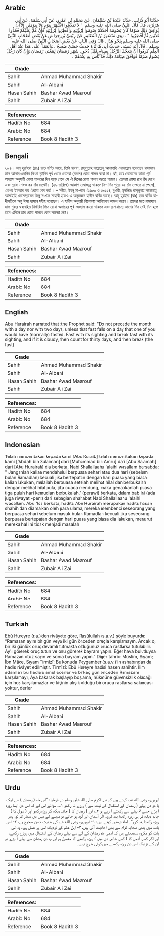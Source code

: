 ## Arabic


<div dir="rtl" lang="ar" style={{fontSize:'larger',backgroundColor:'#f8f9fa',padding:20}}>
حَدَّثَنَا أَبُو كُرَيْبٍ، حَدَّثَنَا عَبْدَةُ بْنُ سُلَيْمَانَ، عَنْ مُحَمَّدِ بْنِ عَمْرٍو، عَنْ أَبِي سَلَمَةَ، عَنْ أَبِي هُرَيْرَةَ، قَالَ قَالَ النَّبِيُّ صلى الله عليه وسلم ‏ "‏ لاَ تَقَدَّمُوا الشَّهْرَ بِيَوْمٍ وَلاَ بِيَوْمَيْنِ إِلاَّ أَنْ يُوَافِقَ ذَلِكَ صَوْمًا كَانَ يَصُومُهُ أَحَدُكُمْ صُومُوا لِرُؤْيَتِهِ وَأَفْطِرُوا لِرُؤْيَتِهِ فَإِنْ غُمَّ عَلَيْكُمْ فَعُدُّوا ثَلاَثِينَ ثُمَّ أَفْطِرُوا ‏"‏ ‏.‏ رَوَى مَنْصُورُ بْنُ الْمُعْتَمِرِ عَنْ رِبْعِيِّ بْنِ حِرَاشٍ عَنْ بَعْضِ أَصْحَابِ النَّبِيِّ صلى الله عليه وسلم بِنَحْوِ هَذَا ‏.‏ قَالَ وَفِي الْبَابِ عَنْ بَعْضِ أَصْحَابِ النَّبِيِّ صلى الله عليه وسلم ‏.‏ قَالَ أَبُو عِيسَى حَدِيثُ أَبِي هُرَيْرَةَ حَدِيثٌ حَسَنٌ صَحِيحٌ ‏.‏ وَالْعَمَلُ عَلَى هَذَا عِنْدَ أَهْلِ الْعِلْمِ كَرِهُوا أَنْ يَتَعَجَّلَ الرَّجُلُ بِصِيَامٍ قَبْلَ دُخُولِ شَهْرِ رَمَضَانَ لِمَعْنَى رَمَضَانَ وَإِنْ كَانَ رَجُلٌ يَصُومُ صَوْمًا فَوَافَقَ صِيَامُهُ ذَلِكَ فَلاَ بَأْسَ بِهِ عِنْدَهُمْ ‏.‏
</div>
<div style={{backgroundColor:'#f8f9fa',padding:20, marginBottom: 10}}><table> <thead> <tr> <th>Grade</th> <th></th> </tr> </thead> <tbody> <tr><td>Sahih</td><td>Ahmad Muhammad Shakir</td></tr><tr><td>Sahih</td><td>Al-Albani</td></tr><tr><td>Hasan Sahih</td><td>Bashar Awad Maarouf</td></tr><tr><td>Sahih</td><td>Zubair Ali Zai</td></tr></tbody></table><table> <thead> <tr> <th>References:</th> <th></th> </tr> </thead> <tbody><tr><td>Hadith No</td><td>684</td></tr><tr><td>Arabic No</td><td>684</td></tr><tr><td>Reference</td><td>Book 8 Hadith 3</td></tr></tbody></table></div>

## Bengali


<div dir="ltr" lang="bn" style={{fontSize:'larger',backgroundColor:'#f8f9fa',padding:20}}>
৬৮৪। আবু হুরাইরা (রাঃ) হতে বর্ণিত আছে, তিনি বলেন, রাসূলুল্লাহ সাল্লাল্লাহু আলাইহি ওয়াসাল্লাম বলেছেনঃ রামাযান মাস আসার একদিন কিংবা দুইদিন পূর্ব থেকে তোমরা (নফল) রোযা পালন করো না। হ্যাঁ, তবে তোমাদের কারো পূর্ব অভ্যাস অনুযায়ী রোযা পালনের দিন পড়ে গেলে সে ঐ দিনের রোযা পালন করতে পারবে। তোমরা রোযা রাখ চাঁদ দেখে এবং রোযা শেষও কর চাঁদ দেখেই। (২৯ তারিখে) আকাশ মেঘাচ্ছন্ন থাকলে ত্রিশ দিন পুরো কর চাঁদ দেখতে না পেলে), এরপর ইফতার কর (রোযা শেষ কর)। – সহীহ, ইবনু মা-জাহ (১৬৫০ ও ১৬৫৫), বুখারী, মুসলিম৷ রাসূলুল্লাহ সাল্লাল্লাহু আলাইহি ওয়াসাল্লামের কিছু সংখ্যক সাহাবী হতেও এ অনুচ্ছেদে হাদীস বর্ণিত আছে। আবু হুরাইরা (রাঃ) হতে বর্ণিত হাদীসটিকে আবু ঈসা হাসান সহীহ বলেছেন। এ হাদীস অনুযায়ী বিশেষজ্ঞ আলিমগণ আমল করেন। তাদের মতে রামাযান মাস শুরুর অব্যবহিত নির্ধারিত দিনে রোযা আদায়ের পূর্ব-অভ্যাস কারো থাকলে এবং রামাযানের আগের দিন সেই দিন হলে তবে এদিনে তার রোযা পালনে কোন সমস্যা নেই।
</div>
<div style={{backgroundColor:'#f8f9fa',padding:20, marginBottom: 10}}><table> <thead> <tr> <th>Grade</th> <th></th> </tr> </thead> <tbody> <tr><td>Sahih</td><td>Ahmad Muhammad Shakir</td></tr><tr><td>Sahih</td><td>Al-Albani</td></tr><tr><td>Hasan Sahih</td><td>Bashar Awad Maarouf</td></tr><tr><td>Sahih</td><td>Zubair Ali Zai</td></tr></tbody></table><table> <thead> <tr> <th>References:</th> <th></th> </tr> </thead> <tbody><tr><td>Hadith No</td><td>684</td></tr><tr><td>Arabic No</td><td>684</td></tr><tr><td>Reference</td><td>Book 8 Hadith 3</td></tr></tbody></table></div>

## English


<div dir="ltr" lang="en" style={{fontSize:'larger',backgroundColor:'#f8f9fa',padding:20}}>
Abu Hurairah narrated that :the Prophet said: "Do not precede the month with a day nor with two days, unless that fast falls on a day that one of you would have (normally) fasted. Fast with its sighting and break fast with its sighting, and if it is cloudy, then count for thirty days, and then break (the fast)
</div>
<div style={{backgroundColor:'#f8f9fa',padding:20, marginBottom: 10}}><table> <thead> <tr> <th>Grade</th> <th></th> </tr> </thead> <tbody> <tr><td>Sahih</td><td>Ahmad Muhammad Shakir</td></tr><tr><td>Sahih</td><td>Al-Albani</td></tr><tr><td>Hasan Sahih</td><td>Bashar Awad Maarouf</td></tr><tr><td>Sahih</td><td>Zubair Ali Zai</td></tr></tbody></table><table> <thead> <tr> <th>References:</th> <th></th> </tr> </thead> <tbody><tr><td>Hadith No</td><td>684</td></tr><tr><td>Arabic No</td><td>684</td></tr><tr><td>Reference</td><td>Book 8 Hadith 3</td></tr></tbody></table></div>

## Indonesian


<div dir="ltr" lang="id" style={{fontSize:'larger',backgroundColor:'#f8f9fa',padding:20}}>
Telah menceritakan kepada kami [Abu Kuraib] telah menceritakan kepada kami ['Abdah bin Sulaiman] dari [Muhammad bin Amru] dari [Abu Salamah] dari [Abu Hurairah] dia berkata, Nabi Shallallaahu 'alaihi wasallam bersabda: " Janganlah kalian mendahului berpuasa sehari atau dua hari (sebelum bulan Ramadlan) kecuali jika bertepatan dengan hari puasa yang biasa kalian lakukan, mulailah berpuasa setelah melihat hilal dan berbukalah dengan melihat hilal pula, jika cuaca mendung, maka genapkanlah puasa tiga puluh hari kemudian berbukalah." (perawi) berkata, dalam bab ini (ada juga riwayat -pent) dari sebagian shahabat Nabi Shallallaahu 'alaihi wasallam. Abu 'Isa berkata, hadits Abu Hurairah merupakan hadits hasan shahih dan diamalkan oleh para ulama, mereka membenci seseorang yang berpuasa sehari sebelum masuk bulan Ramadlan kecuali jika seseorang berpuasa bertepatan dengan hari puasa yang biasa dia lakukan, menurut mereka hal ini tidak menjadi masalah
</div>
<div style={{backgroundColor:'#f8f9fa',padding:20, marginBottom: 10}}><table> <thead> <tr> <th>Grade</th> <th></th> </tr> </thead> <tbody> <tr><td>Sahih</td><td>Ahmad Muhammad Shakir</td></tr><tr><td>Sahih</td><td>Al-Albani</td></tr><tr><td>Hasan Sahih</td><td>Bashar Awad Maarouf</td></tr><tr><td>Sahih</td><td>Zubair Ali Zai</td></tr></tbody></table><table> <thead> <tr> <th>References:</th> <th></th> </tr> </thead> <tbody><tr><td>Hadith No</td><td>684</td></tr><tr><td>Arabic No</td><td>684</td></tr><tr><td>Reference</td><td>Book 8 Hadith 3</td></tr></tbody></table></div>

## Turkish


<div dir="ltr" lang="tr" style={{fontSize:'larger',backgroundColor:'#f8f9fa',padding:20}}>
Ebû Hureyre (r.a.)’den rivâyete göre, Rasûlullah (s.a.v.) şöyle buyurdu: “Ramazan ayını bir gün veya iki gün önceden oruçla karşılamayın. Ancak o, bir iki günlük oruç devamlı tutmakta olduğunuz oruca rastlarsa tutulabilir. Ay'ı görerek oruç tutun ve onu görerek bayram yapın. Eğer hava bulutluysa Ramazan otuz sayın ve sonra bayram yapın.” Diğer tahric: Müslim, Sıyam; İbn Mâce, Sıyam Tirmîzî: Bu konuda Peygamber (s.a.v.)’in ashabından da hadis rivâyet edilmiştir. Tirmîzî: Ebû Hureyre hadisi hasen sahihtir. İlim adamları bu hadisle amel ederler ve birkaç gün önceden Ramazanı karşılamayı, Aya bakarak başlayıp boşlama, hükmüne güvensizlik olacağı için hoş karşılamazlar ve kişinin alışık olduğu bir oruca rastlarsa sakıncası yoktur, derler
</div>
<div style={{backgroundColor:'#f8f9fa',padding:20, marginBottom: 10}}><table> <thead> <tr> <th>Grade</th> <th></th> </tr> </thead> <tbody> <tr><td>Sahih</td><td>Ahmad Muhammad Shakir</td></tr><tr><td>Sahih</td><td>Al-Albani</td></tr><tr><td>Hasan Sahih</td><td>Bashar Awad Maarouf</td></tr><tr><td>Sahih</td><td>Zubair Ali Zai</td></tr></tbody></table><table> <thead> <tr> <th>References:</th> <th></th> </tr> </thead> <tbody><tr><td>Hadith No</td><td>684</td></tr><tr><td>Arabic No</td><td>684</td></tr><tr><td>Reference</td><td>Book 8 Hadith 3</td></tr></tbody></table></div>

## Urdu


<div dir="rtl" lang="ur" style={{fontSize:'larger',backgroundColor:'#f8f9fa',padding:20}}>
ابوہریرہ رضی الله عنہ کہتے ہیں کہ نبی اکرم صلی اللہ علیہ وسلم نے فرمایا: ”اس ماہ ( رمضان ) سے ایک یا دو دن پہلے ( رمضان کے استقبال کی نیت سے ) روزے نہ رکھو ۱؎، سوائے اس کے کہ اس دن ایسا روزہ آ پڑے جسے تم پہلے سے رکھتے آ رہے ہو ۲؎ اور ( رمضان کا ) چاند دیکھ کر روزہ رکھو اور ( شوال کا ) چاند دیکھ کر ہی روزہ رکھنا بند کرو۔ اگر آسمان ابر آلود ہو جائے تو مہینے کے تیس دن شمار کر لو، پھر روزہ رکھنا بند کرو“۔ امام ترمذی کہتے ہیں: ۱- ابوہریرہ رضی الله عنہ کی حدیث حسن صحیح ہے، ۲- اس باب میں بعض صحابہ کرام سے بھی احادیث آئی ہیں، ۳- اہل علم کے نزدیک اسی پر عمل ہے۔ وہ اس بات کو مکروہ سمجھتے ہیں کہ آدمی ماہ رمضان کے آنے سے پہلے رمضان کے استقبال میں روزے رکھے، اور اگر کسی آدمی کا ( کسی خاص دن میں ) روزہ رکھنے کا معمول ہو اور وہ دن رمضان سے پہلے آ پڑے تو ان کے نزدیک اس دن روزہ رکھنے میں کوئی حرج نہیں۔
</div>
<div style={{backgroundColor:'#f8f9fa',padding:20, marginBottom: 10}}><table> <thead> <tr> <th>Grade</th> <th></th> </tr> </thead> <tbody> <tr><td>Sahih</td><td>Ahmad Muhammad Shakir</td></tr><tr><td>Sahih</td><td>Al-Albani</td></tr><tr><td>Hasan Sahih</td><td>Bashar Awad Maarouf</td></tr><tr><td>Sahih</td><td>Zubair Ali Zai</td></tr></tbody></table><table> <thead> <tr> <th>References:</th> <th></th> </tr> </thead> <tbody><tr><td>Hadith No</td><td>684</td></tr><tr><td>Arabic No</td><td>684</td></tr><tr><td>Reference</td><td>Book 8 Hadith 3</td></tr></tbody></table></div>